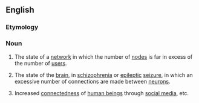 ==English==

===Etymology===
{{prefix|hyper|connectivity}}

===Noun===
{{wikipedia}}
{{en-noun|-}}

# {{context|computing}} The state of a [[network]] in which the number of [[node]]s is far in excess of the number of [[user]]s.
# {{context|pathology}} The state of the [[brain]], in [[schizophrenia]] or [[epileptic]] [[seizure]], in which an excessive number of connections are made between [[neuron]]s.
# Increased [[connectedness]] of [[human being]]s through [[social media]], etc.
